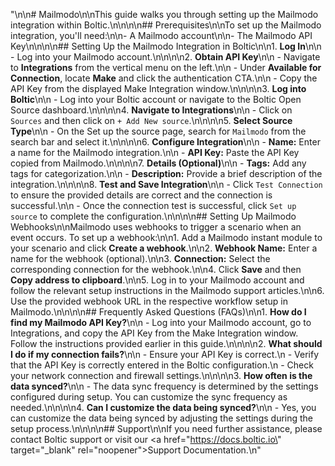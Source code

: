 "\n\n# Mailmodo\n\nThis guide walks you through setting up the Mailmodo integration within Boltic.\n\n\n\n## Prerequisites\n\nTo set up the Mailmodo integration, you'll need:\n\n- A Mailmodo account\n\n- The Mailmodo API Key\n\n\n\n## Setting Up the Mailmodo Integration in Boltic\n\n1. **Log In**\n\n   - Log into your Mailmodo account.\n\n\n\n2. **Obtain API Key**\n\n   - Navigate to **Integrations** from the vertical menu on the left.\n\n   - Under **Available for Connection**, locate **Make** and click the authentication CTA.\n\n   - Copy the API Key from the displayed Make Integration window.\n\n\n\n3. **Log into Boltic**\n\n   - Log into your Boltic account or navigate to the Boltic Open Source dashboard.\n\n\n\n4. **Navigate to Integrations**\n\n   - Click on `Sources` and then click on `+ Add New source`.\n\n\n\n5. **Select Source Type**\n\n   - On the Set up the source page, search for `Mailmodo` from the search bar and select it.\n\n\n\n6. **Configure Integration**\n\n   - **Name:** Enter a name for the Mailmodo integration.\n\n   - **API Key:** Paste the API Key copied from Mailmodo.\n\n\n\n7. **Details (Optional)**\n\n   - **Tags:** Add any tags for categorization.\n\n   - **Description:** Provide a brief description of the integration.\n\n\n\n8. **Test and Save Integration**\n\n   - Click `Test Connection` to ensure the provided details are correct and the connection is successful.\n\n   - Once the connection test is successful, click `Set up source` to complete the configuration.\n\n\n\n## Setting Up Mailmodo Webhooks\n\nMailmodo uses webhooks to trigger a scenario when an event occurs. To set up a webhook:\n\n1. Add a Mailmodo instant module to your scenario and click **Create a webhook**.\n\n2. **Webhook Name:** Enter a name for the webhook (optional).\n\n3. **Connection:** Select the corresponding connection for the webhook.\n\n4. Click **Save** and then **Copy address to clipboard**.\n\n5. Log in to your Mailmodo account and follow the relevant setup instructions in the Mailmodo support articles.\n\n6. Use the provided webhook URL in the respective workflow setup in Mailmodo.\n\n\n\n## Frequently Asked Questions (FAQs)\n\n1. **How do I find my Mailmodo API Key?**\n\n   - Log into your Mailmodo account, go to Integrations, and copy the API Key from the Make Integration window. Follow the instructions provided earlier in this guide.\n\n\n\n2. **What should I do if my connection fails?**\n\n   - Ensure your API Key is correct.\n   - Verify that the API Key is correctly entered in the Boltic configuration.\n   - Check your network connection and firewall settings.\n\n\n\n3. **How often is the data synced?**\n\n   - The data sync frequency is determined by the settings configured during setup. You can customize the sync frequency as needed.\n\n\n\n4. **Can I customize the data being synced?**\n\n   - Yes, you can customize the data being synced by adjusting the settings during the setup process.\n\n\n\n## Support\n\nIf you need further assistance, please contact Boltic support or visit our <a href=\"https://docs.boltic.io\" target=\"_blank\" rel=\"noopener\"><span>Support Documentation</span></a>.\n"